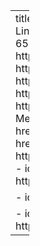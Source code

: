 ---
title: "Links"
about:
  template: jolla
  links:
    - icon: linkedin
      text: LinkedIn
      href: https://www.linkedin.com/in/furkan-zerman-6592851b4
    - icon: github
      text: Github
      href: https://github.com/fzerman
    - text: GDBeginner
      href: http://gdbeginner.com/
    - text: Kapseli
      href: https://kapseli.stingydev.com/
    - text: Kabina
      href: https://kabina.stingydev.com/
    - text: dbBuilder.py
      href: https://fzerman.github.io/dbBuilder.py/
    - icon: medium
      text: Medium
      href: https://medium.com/stingy-developer
    - text: itch.io
      href: https://stingydeveloper.itch.io/
    - icon: youtube
      text: GalGodot
      href: https://www.youtube.com/channel/UCVkMXy5euZQA8cUkpTew4jA
    - icon: patreon
      text: Patreon
      href: https://www.patreon.com/stingydev

    - icon: kreosus
      text: Kreosus
      href: https://kreosus.com/stingydev

    - icon: buymeacoffee
      text: Buy Me A Coffee
      href: https://www.buymeacoffee.com/stingydev
---